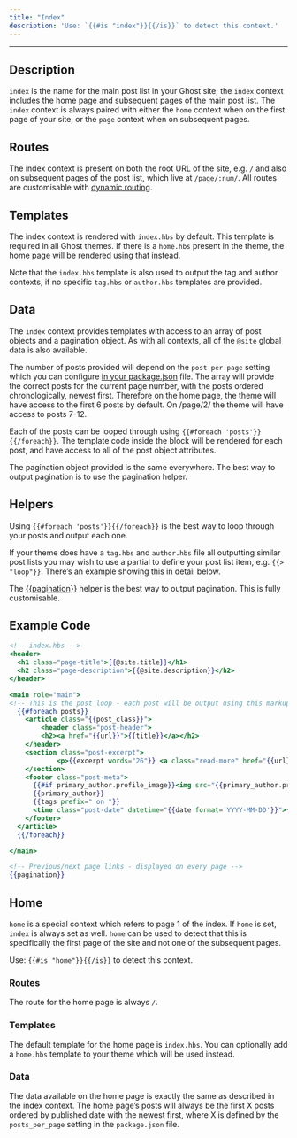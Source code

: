 ```yaml
---
title: "Index"
description: 'Use: `{{#is "index"}}{{/is}}` to detect this context.'
---
```


***

## Description

`index` is the name for the main post list in your Ghost site, the `index` context includes the home page and subsequent pages of the main post list. The `index` context is always paired with either the `home` context when on the first page of your site, or the `page` context when on subsequent pages.

## Routes

The index context is present on both the root URL of the site, e.g. `/` and also on subsequent pages of the post list, which live at `/page/:num/`. All routes are customisable with [dynamic routing](/themes/routing/).

## Templates

The index context is rendered with `index.hbs` by default. This template is required in all Ghost themes. If there is a `home.hbs` present in the theme, the home page will be rendered using that instead.

Note that the `index.hbs` template is also used to output the tag and author contexts, if no specific `tag.hbs` or `author.hbs` templates are provided.

## Data

The `index` context provides templates with access to an array of post objects and a pagination object. As with all contexts, all of the `@site` global data is also available.

The number of posts provided will depend on the `post per page` setting which you can configure [in your package.json](/themes/structure#additional-properties) file. The array will provide the correct posts for the current page number, with the posts ordered chronologically, newest first. Therefore on the home page, the theme will have access to the first 6 posts by default. On /page/2/ the theme will have access to posts 7-12.

Each of the posts can be looped through using `{{#foreach 'posts'}}{{/foreach}}`. The template code inside the block will be rendered for each post, and have access to all of the post object attributes.

The pagination object provided is the same everywhere. The best way to output pagination is to use the pagination helper.

## Helpers

Using `{{#foreach 'posts'}}{{/foreach}}` is the best way to loop through your posts and output each one.

If your theme does have a `tag.hbs` and `author.hbs` file all outputting similar post lists you may wish to use a partial to define your post list item, e.g. `{{> "loop"}}`. There’s an example showing this in detail below.

The [\{\{pagination}}](/themes/helpers/utility/pagination/) helper is the best way to output pagination. This is fully customisable.

## Example Code

```handlebars
<!-- index.hbs -->
<header>
  <h1 class="page-title">{{@site.title}}</h1>
  <h2 class="page-description">{{@site.description}}</h2>
</header>

<main role="main">
<!-- This is the post loop - each post will be output using this markup -->
  {{#foreach posts}}
	<article class="{{post_class}}">
 		<header class="post-header">
   		<h2><a href="{{url}}">{{title}}</a></h2>
    </header>
    <section class="post-excerpt">
 			<p>{{excerpt words="26"}} <a class="read-more" href="{{url}}">...</a></p>
    </section>
    <footer class="post-meta">
      {{#if primary_author.profile_image}}<img src="{{primary_author.profile_image}}" alt="Author image" />{{/if}}
      {{primary_author}}
      {{tags prefix=" on "}}
      <time class="post-date" datetime="{{date format='YYYY-MM-DD'}}">{{date format="DD MMMM YYYY"}}</time>
    </footer>
  </article>
  {{/foreach}}

</main>

<!-- Previous/next page links - displayed on every page -->
{{pagination}}
```

## Home

`home` is a special context which refers to page 1 of the index. If `home` is set, `index` is always set as well. `home` can be used to detect that this is specifically the first page of the site and not one of the subsequent pages.

Use: `{{#is "home"}}{{/is}}` to detect this context.

### Routes

The route for the home page is always `/`.

### Templates

The default template for the home page is `index.hbs`. You can optionally add a `home.hbs` template to your theme which will be used instead.

### Data

The data available on the home page is exactly the same as described in the index context. The home page’s posts will always be the first X posts ordered by published date with the newest first, where X is defined by the `posts_per_page` setting in the `package.json` file.